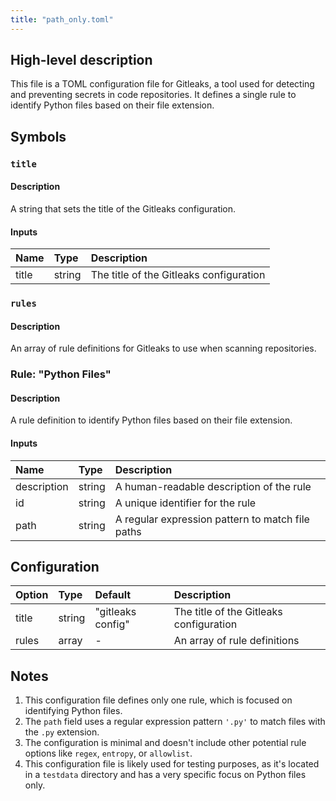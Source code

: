 ```yaml
---
title: "path_only.toml"
---
```


## High-level description
This file is a TOML configuration file for Gitleaks, a tool used for detecting and preventing secrets in code repositories. It defines a single rule to identify Python files based on their file extension.

## Symbols

### `title`
#### Description
A string that sets the title of the Gitleaks configuration.

#### Inputs
| Name | Type | Description |
|:-----|:-----|:------------|
| title | string | The title of the Gitleaks configuration |

### `rules`
#### Description
An array of rule definitions for Gitleaks to use when scanning repositories.

### Rule: "Python Files"
#### Description
A rule definition to identify Python files based on their file extension.

#### Inputs
| Name | Type | Description |
|:-----|:-----|:------------|
| description | string | A human-readable description of the rule |
| id | string | A unique identifier for the rule |
| path | string | A regular expression pattern to match file paths |

## Configuration
| Option | Type | Default | Description |
|:-------|:-----|:--------|:------------|
| title | string | "gitleaks config" | The title of the Gitleaks configuration |
| rules | array | - | An array of rule definitions |

## Notes
1. This configuration file defines only one rule, which is focused on identifying Python files.
2. The `path` field uses a regular expression pattern `'.py'` to match files with the `.py` extension.
3. The configuration is minimal and doesn't include other potential rule options like `regex`, `entropy`, or `allowlist`.
4. This configuration file is likely used for testing purposes, as it's located in a `testdata` directory and has a very specific focus on Python files only.